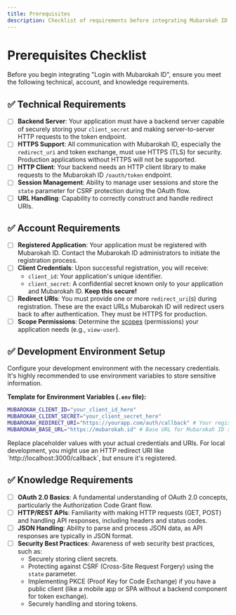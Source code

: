 ```yaml
---
title: Prerequisites
description: Checklist of requirements before integrating Mubarokah ID.
---
```


# Prerequisites Checklist

Before you begin integrating "Login with Mubarokah ID", ensure you meet the following technical, account, and knowledge requirements.

## ✅ Technical Requirements

-   [ ] **Backend Server**: Your application must have a backend server capable of securely storing your `client_secret` and making server-to-server HTTP requests to the token endpoint.
-   [ ] **HTTPS Support**: All communication with Mubarokah ID, especially the `redirect_uri` and token exchange, must use HTTPS (TLS) for security. Production applications without HTTPS will not be supported.
-   [ ] **HTTP Client**: Your backend needs an HTTP client library to make requests to the Mubarokah ID `/oauth/token` endpoint.
-   [ ] **Session Management**: Ability to manage user sessions and store the `state` parameter for CSRF protection during the OAuth flow.
-   [ ] **URL Handling**: Capability to correctly construct and handle redirect URIs.

## ✅ Account Requirements

-   [ ] **Registered Application**: Your application must be registered with Mubarokah ID. Contact the Mubarokah ID administrators to initiate the registration process.
-   [ ] **Client Credentials**: Upon successful registration, you will receive:
    -   `client_id`: Your application's unique identifier.
    -   `client_secret`: A confidential secret known only to your application and Mubarokah ID. **Keep this secure!**
-   [ ] **Redirect URIs**: You must provide one or more `redirect_uri`(s) during registration. These are the exact URLs Mubarokah ID will redirect users back to after authentication. They must be HTTPS for production.
-   [ ] **Scope Permissions**: Determine the [scopes](./scopes-and-permissions) (permissions) your application needs (e.g., `view-user`).

## ✅ Development Environment Setup

Configure your development environment with the necessary credentials. It's highly recommended to use environment variables to store sensitive information.

**Template for Environment Variables (`.env` file):**
```bash
MUBAROKAH_CLIENT_ID="your_client_id_here"
MUBAROKAH_CLIENT_SECRET="your_client_secret_here"
MUBAROKAH_REDIRECT_URI="https://yourapp.com/auth/callback" # Your registered redirect URI
MUBAROKAH_BASE_URL="https://mubarokah.id" # Base URL for Mubarokah ID services
```
<Info>
Replace placeholder values with your actual credentials and URIs. For local development, you might use an HTTP redirect URI like `http://localhost:3000/callback`, but ensure it's registered.
</Info>

## ✅ Knowledge Requirements

-   [ ] **OAuth 2.0 Basics**: A fundamental understanding of OAuth 2.0 concepts, particularly the Authorization Code Grant flow.
-   [ ] **HTTP/REST APIs**: Familiarity with making HTTP requests (GET, POST) and handling API responses, including headers and status codes.
-   [ ] **JSON Handling**: Ability to parse and process JSON data, as API responses are typically in JSON format.
-   [ ] **Security Best Practices**: Awareness of web security best practices, such as:
    -   Securely storing client secrets.
    -   Protecting against CSRF (Cross-Site Request Forgery) using the `state` parameter.
    -   Implementing PKCE (Proof Key for Code Exchange) if you have a public client (like a mobile app or SPA without a backend component for token exchange).
    -   Securely handling and storing tokens.
